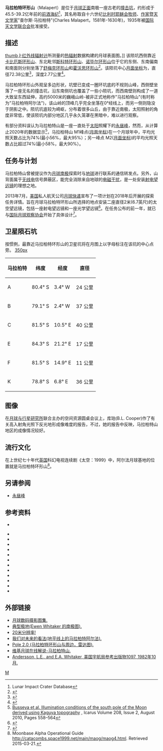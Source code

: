 {{lunar crater data
| image=Malapert crater 4179 h1.jpg|240px
| caption=月球轨道器4号拍摄的图像，马拉柏特山是靠近底部中间的明亮山峰。
| latitude = 83.94
| N_or_S = S
| longitude = 19.83
| E_or_W = E
| diameter = 72.38公里
| depth = 2.77公里
| colong = 0
| eponym = 查尔斯·马拉柏特<ref>[http://planetarynames.wr.usgs.gov/Feature/3603 Malapert] {{Wayback|url=http://planetarynames.wr.usgs.gov/Feature/3603 |date=20170110015405 }}, Gazetteer of Planetary Nomenclature, International Astronomical Union (IAU) Working Group for Planetary System Nomenclature (WGPSN)</ref>
}}

'''马拉柏特环形山'''（Malapert）是位于[[月球正面|月球正面]]南极一座古老的[[撞击坑|撞击坑]]，约形成于45.5-39.2亿年前的[[前酒海纪|前酒海纪]]<ref name=LICD>Lunar Impact Crater Database</ref>，其名称取自十六世纪[[比利时|比利时]][[耶稣会|耶稣会]][[牧师|牧师]]、[[作家|作家]]暨[[天文学家|天文学家]]"查尔斯·马拉柏特"(Charles Malapert，1581年-1630年)，1935年被[[国际天文学联合会|国际天文学联合会]]批准接受。

==描述== 
[[image:LTVT_Diviner_Malapert.jpg|thumb]]上[[红外线|红外线]][[辐射计|辐射计]]所测量的[[热辐射|热辐射]]数据构建的月球表面图。]]
该陨坑西侧靠近[[卡比厄斯环形山|卡比厄斯环形山]]、东北毗邻[[斯科特环形山|斯科特环形山]]、[[诺毕尔环形山|诺毕尔环形山]]位于它的东侧、东南偏南和南面则分别坐落了[[舒梅克环形山|舒梅克环形山]]和[[霍沃思环形山|霍沃思环形山]]<ref>{{Cite web |url=http://planetarynames.wr.usgs.gov/images/Lunar/lac_144_lo.pdf |title=Crater Malapert on LAC-144 map. |accessdate=2016-11-01 |archive-date=2013-02-20 |archive-url=https://web.archive.org/web/20130220225739/http://planetarynames.wr.usgs.gov/images/Lunar/lac_144_lo.pdf |dead-url=no }}</ref>。该陨坑中心[[月面坐标|月面坐标]]为{{Coord|83.94|S|19.83|E|globe:Moon|nogoogle=1|noosm=1}}，直径72.38公里<ref name="IAU">{{Cite web |url=http://planetarynames.wr.usgs.gov/Feature/3603 |title=Directory of the International Astronomical Union |accessdate=2016-11-01 |archive-date=2017-01-10 |archive-url=https://web.archive.org/web/20170110015405/https://planetarynames.wr.usgs.gov/Feature/3603 |dead-url=no }}</ref>，深度2.77公里<ref>{{Cite web |url=http://fisherka.csolutionshosting.net/astronote/plan/craterdepth/html/CraterDepthFeatureNameWestfall.html |title=John E. Westfall's Atlas of the Lunar Terminator, Cambridge Univ. Press (2000) |accessdate=2016-11-01 |archive-date=2014-12-18 |archive-url=https://archive.today/20141218234310/http://fisherka.csolutionshosting.net/astronote/plan/craterdepth/html/CraterDepthFeatureNameWestfall.html |dead-url=no }}</ref>。

马拉柏特环形山外观呈多边形状，坑壁已变成一圈环坑底的不规则山峰，西侧壁坐落了一座无名的撞击坑，沿东南侧坑也覆盖了一些小陨坑，而西南壁则构成了一道大致呈东西延伸，高约5000米的巍峨山岭-被非正式地称作"马拉柏特山"(有时称为"马拉柏特阿尔法")，该山岭的顶峰几乎完全坐落在0°经线上，而另一侧则隐没于阴影之中。陨坑坑底较为崎岖，分布着很多山丘，由于靠近南极，太阳照射的角度非常低，使该陨坑内部分地区几乎永久笼罩在黑暗中，难以进行观察。

有部分资料误认为马拉柏特山是一座一直处于[[太阳|太阳]]照耀下的[[永昼峰|永昼峰]]，然而，从计算止2020年的数据显示<ref name= Icarus>[http://www.sciencedirect.com/science/article/pii/S0019103510001375#fig4 Busseya et al. Illumination conditions of the south pole of the Moon derived using Kaguya topography] {{Wayback|url=http://www.sciencedirect.com/science/article/pii/S0019103510001375#fig4 |date=20150924153226 }}, Icarus Volume 208, Issue 2, August 2010, Pages 558–564</ref>，马拉柏特山 M1峰点([[月面坐标|月面坐标]]{{Coord|86.04|S|2.7|E|globe:Moon|nogoogle=1|noosm=1}})在一个月球年中，平均光照天数占比为74%(最小56%，最大95%）；另一峰点 M2([[月面坐标|月面坐标]]{{Coord|86.00|S|2.9|E|globe:Moon|nogoogle=1|noosm=1}})的平均光照天数占比超过74%(最小58%，最大90%）。

==任务与计划==
马拉柏特山曾被提议作为[[月球南极|月球南极]]探索时与[[地球|地球]]进行联系的通信转发点。另外，山背面属于[[无线电|无线电]]信号屏蔽区，能完全消除来自地球的[[电磁干扰|电磁干扰]]，是一处安装[[射电望远镜|射电望远镜]]的理想之地。

2013年7月，[[美国|美国]]私人航天公司[[月球快递|月球快递]]宣布了一项计划在2018年后开展的探索任务详情。旨在月球马拉柏特环形山所选择的地点{{r|David 2002}}安装二座直径2米(6.7英尺)的太空望远镜，包括一座射电望远镜和一座光学望远镜<ref name=wired20130718>
{{cite news |last=Mann|first=Adam |title=The Private Plan to Put a Telescope on the Moon |url=http://www.wired.com/wiredscience/2013/07/moon-ex-iloa-telescope/ |accessdate=2013-07-21 |newspaper=Wired |date=2013-07-18 }}</ref>。在任务公布的前一年，就已与[http://www.iloa.org/ 国际月球观察协会]开始了具体设计<ref>
{{cite web |last=Sutherland|first=Paul |title=Moon Express to fly lunar telescope |url=http://www.sen.com/news/moon-express-backs-lunar-telescope.html |publisher=Sen.com |accessdate=19 August 2012}}</ref>。

==卫星陨石坑==
按惯例，最靠近马拉柏特环形山的卫星坑将在月图上以字母标注在该坑的中心点旁。
[[image:Malapert_sattelite_craters_map.jpg|350px]]

{| class="wikitable" style="text-align: right;"
|-
! scope="col" | 马拉柏特
! scope="col" | 纬度
! scope="col" | 经度
! scope="col" | 直径
|-
! scope="row" | A
| 80.4° S
| 3.4° W
| 24 公里
|-
! scope="row" | B
| 79.1° S
| 2.4° W
| 37 公里
|-
! scope="row" | C
| 81.5° S
| 10.5° E
| 40 公里
|-
! scope="row" | E
| 84.3° S
| 21.2° E
| 17 公里
|-
! scope="row" | F
| 81.5° S
| 14.9° E
| 11 公里
|-
! scope="row" | K
| 78.8° S
| 6.8° E
| 36 公里
|}{{clear}}
==图像==
在[[月球与行星研究所|月球与行星研究所]]联合主办的空间资源圆桌会议上，库珀(B.L. Cooper)作了有关高入射角光照下反光地形成像难度的报告{{r|Cooper 2006}}，不过，她的报告中反映，马拉柏特山地区的成像情况较好。

==流行文化==
在上世纪七十年代[[英国|英国]]科幻电视连续剧《太空：1999》中，阿尔法月球基地的位置就是马拉柏特环形山<ref>Moonbase Alpha Operational Guide http://catacombs.space1999.net/main/maog/maog4.html. Retrieved 2015-03-21.</ref>。

==另请参阅==
* [[永昼峰|永昼峰]]

==参考资料==

{{Reflist|30em
| refs =

<ref name="David 2002">
{{cite web|last=David |first=Leonard |date=March 26, 2002 |title=The Moon's Malapert Mountain Seen As Ideal Site for Lunar Lab |publisher=space.com |url=http://www.space.com/scienceastronomy/solarsystem/moon_mountain_020326.html |accessdate=2015-07-09 |deadurl=yes |archiveurl=https://web.archive.org/web/20070420190701/http://www.space.com/scienceastronomy/solarsystem/moon_mountain_020326.html |archivedate=April 20, 2007 }}
</ref>

<ref name="Cooper 2006">
{{cite web
| first = B. L.
| last = Cooper
| date = 2006
| title = Craters and Channels on Malapert Mountain in the Lunar South Pole Region: Challenges Associated with High-Incidence-Angle Imagery
| url = http://www.lpi.usra.edu/meetings/roundtable2006/pdf/cooper.pdf
| format = PDF
| accessdate = 2007-08-28
}}
</ref>

}}

* {{cite conference
   | author = Burton L. Sharpe
   | author2 = David G. Schrunk
   | last-author-amp = yes
   | title = Malapert Mountain Revisited
   | booktitle = Proceedings of Space 2002: The Eighth International Conference And Exposition On Engineering, Construction, Operations, And Business In Space
   | pages = 129–135
   }}

{{refbegin}}
* {{cite book
  | last1 = Andersson
  | first1 = L. E.
  | last2 = Whitaker
  | first2 = E. A.
  | authorlink2 = Ewen Whitaker
  | date = 1982
  | title = [[NASA|NASA]] Catalogue of Lunar Nomenclature
  | publisher = NASA RP-1097
  | ref = harv
  }}
* {{cite web
  | last = Blue
  | first = Jennifer
  | date = July 25, 2007
  | title = Gazetteer of Planetary Nomenclature
  | publisher = [[United_States_Geological_Survey|USGS]]
  | url = http://planetarynames.wr.usgs.gov/
  | accessdate = 2007-08-05
  | ref = harv
  | archive-date = 2015-05-26
  | archive-url = https://web.archive.org/web/20150526164842/http://planetarynames.wr.usgs.gov/
  | dead-url = no
  }}
* {{cite book
  | last1 = Bussey
  | first1 = B.
  | authorlink1 = Ben Bussey
  | last2 = Spudis
  | first2 = P.
  | authorlink2 = Paul Spudis
  | date = 2004
  | title = The Clementine Atlas of the Moon
  | publisher = Cambridge University Press
  | location = New York
  | isbn = 978-0-521-81528-4
  | ref = harv
  }}
* {{cite book
  | last1 = Cocks
  | first1 = Elijah E.
  | last2 = Cocks
  | first2 = Josiah C.
  | date = 1995
  | title = Who's Who on the Moon: A Biographical Dictionary of Lunar Nomenclature
  | url = https://archive.org/details/isbn_9780936389271
  | publisher = Tudor Publishers
  | isbn = 978-0-936389-27-1
  | ref = harv
  }}
* {{cite web
  | last = McDowell
  | first = Jonathan
  | date = July 15, 2007
  | url = http://host.planet4589.org/astro/lunar/
  | title = Lunar Nomenclature
  | publisher = Jonathan's Space Report
  | accessdate = 2007-10-24
  | ref = harv
  | archive-date = 2015-01-12
  | archive-url = https://web.archive.org/web/20150112233439/http://host.planet4589.org/astro/lunar/
  | dead-url = no
  }}
* {{cite journal| last1 = Menzel| first1 = D. H.| last2 = Minnaert| first2 = M.| last3 = Levin| first3 = B.| last4 = Dollfus| first4 = A.| last5 = Bell| first5 = B.| title = Report on Lunar Nomenclature by the Working Group of Commission 17 of the IAU| doi = 10.1007/BF00171763| journal = Space Science Reviews| volume = 12| issue = 2| pages = 136–186| date = 1971| bibcode = 1971SSRv...12..136M| ref = harv}}
* {{cite book
  | first = Patrick
  | last = Moore
  | authorlink = Patrick Moore
  | date = 2001
  | title = On the Moon
  | url = https://archive.org/details/patrickmooreonmo00patr
  | publisher = Sterling Publishing Co.
  | isbn = 978-0-304-35469-6
  | ref = harv
  }}
* {{cite book
  | first = Fred W.
  | last = Price
  | date = 1988
  | title = The Moon Observer's Handbook
  | publisher = Cambridge University Press
  | isbn = 978-0-521-33500-3
  | ref = harv
  }}
* {{cite book
  | last = Rükl
  | first = Antonín
  | authorlink = Antonín Rükl
  | date = 1990
  | title = Atlas of the Moon
  | publisher = Kalmbach Books
  | isbn = 978-0-913135-17-4
  | ref = harv
  }}
* {{cite book
  | last = Webb
  | first = Rev. T. W.
  | authorlink = Thomas William Webb
  | date = 1962
  | title = Celestial Objects for Common Telescopes
  | url = https://archive.org/details/celestialobjects00webb
  | edition = 6th revised
  | publisher = Dover
  | isbn = 978-0-486-20917-3
  | ref = harv
  }}
* {{cite book
  | first = Ewen A.
  | last = Whitaker
  | authorlink = Ewen Whitaker
  | date = 1999
  | title = Mapping and Naming the Moon
  | publisher = Cambridge University Press
  | isbn = 978-0-521-62248-6
  | ref = harv
  }}
* {{cite book
  | first = Peter T.
  | last = Wlasuk
  | date = 2000
  | title = Observing the Moon
  | publisher = Springer
  | isbn = 978-1-85233-193-1
  | ref = harv
 }}
{{refend}}

==外部链接==
*[http://www.lpi.usra.edu/resources/lunar_orbiter/bin/srch_nam.shtml?Malapert%7C0 月球数码摄影图集.]
*[https://web.archive.org/web/20150416080303/http://www.lpod.org/?m=20070512 典型极地(Ewen Whitaker 的南极图).]
*[https://web.archive.org/web/20150703191932/http://www.lpod.org/?m=20061107 20米分辨率!]
*[https://web.archive.org/web/20150324135504/http://www.lpod.org/?m=20071114 我们对未来的看法(地平线上的马拉柏特阿尔法).]
*[http://lpod.wikispaces.com/June+21%2C+2009 Pole 2.0 (马拉柏特环形山与周边，雷达图).]
*[https://the-moon.wikispaces.com/Malapert 维基月球在线解说-马拉柏特山.]
* [http://planet4589.org/astro/lunar/RP-1097.pdf Andersson, L.E., and E.A. Whitaker, 美国宇航局参考出版物1097, 1982年10月.] {{Wayback|url=http://planet4589.org/astro/lunar/RP-1097.pdf |date=20141006125838 }}

[[Category:月球环形山|M]]
{{月球環形山 (L-N)}}